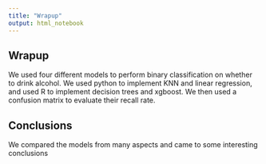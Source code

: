 ```yaml
---
title: "Wrapup"
output: html_notebook
---
```


## Wrapup

We used four different models to perform binary classification on whether to drink alcohol. We used python to implement KNN and linear regression, and used R to implement decision trees and xgboost.
We then used a confusion matrix to evaluate their recall rate.

## Conclusions

We compared the models from many aspects and came to some interesting conclusions
